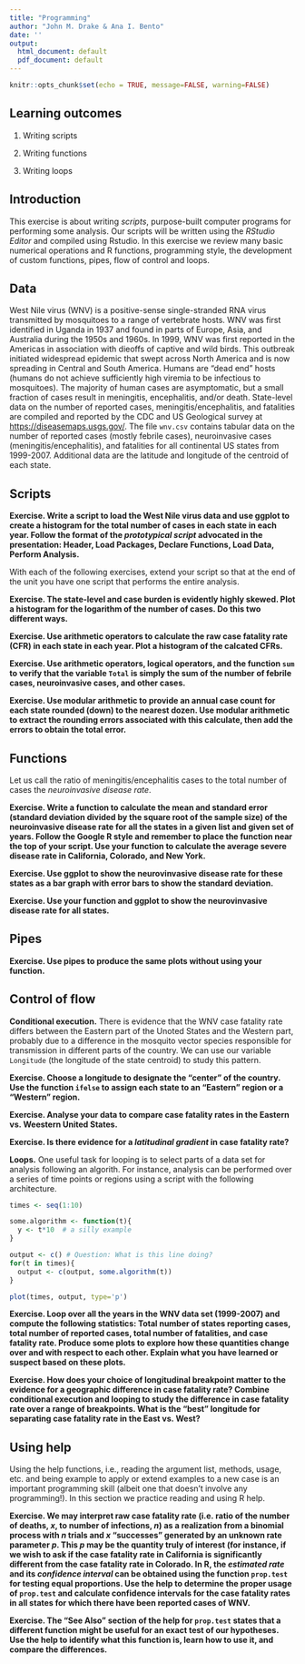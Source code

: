 ```yaml
---
title: "Programming"
author: "John M. Drake & Ana I. Bento"
date: ''
output:
  html_document: default
  pdf_document: default
---
```


```r
knitr::opts_chunk$set(echo = TRUE, message=FALSE, warning=FALSE)
```

## Learning outcomes

1. Writing scripts

2. Writing functions

3. Writing loops


## Introduction

This exercise is about writing *scripts*, purpose-built computer programs for performing some analysis. Our scripts will be written using the *RStudio Editor* and compiled using Rstudio. In this exercise we review many basic numerical operations and R functions, programming style, the development of custom functions, pipes, flow of control and loops.

## Data

West Nile virus (WNV) is a positive-sense single-stranded RNA virus transmitted by mosquitoes to a range of vertebrate hosts. WNV was first identified in Uganda in 1937 and found in parts of Europe, Asia, and Australia during the 1950s and 1960s. In 1999, WNV was first reported in the Americas in association with dieoffs of captive and wild birds. This outbreak initiated widespread epidemic that swept across North America and is now spreading in Central and South America. Humans are "dead end" hosts (humans do not achieve sufficiently high viremia to be infectious to mosquitoes). The majority of human cases are asymptomatic, but a small fraction of cases result in meningitis, encephalitis, and/or death. State-level data on the number of reported cases, meningitis/encephalitis, and fatalities are compiled and reported by the CDC and US Geological survey at <https://diseasemaps.usgs.gov/>. The file `wnv.csv` contains tabular data on the number of reported cases (mostly febrile cases), neuroinvasive cases (meningitis/encephalitis), and fatalities for all continental US states from 1999-2007. Additional data are the latitude and longitude of the centroid of each state.

## Scripts

**Exercise. Write a script to load the West Nile virus data and use ggplot to create a histogram for the total number of cases in each state in each year. Follow the format of the *prototypical script*  advocated in the presentation: Header, Load Packages, Declare Functions, Load Data, Perform Analysis.**

With each of the following exercises, extend your script so that at the end of the unit you have one script that performs the entire analysis.

**Exercise. The state-level and case burden is evidently highly skewed. Plot a histogram for the logarithm of the number of cases. Do this two different ways.**

**Exercise. Use arithmetic operators to calculate the raw case fatality rate (CFR) in each state in each year. Plot a histogram of the calcated CFRs.**

**Exercise. Use arithmetic operators, logical operators, and the function `sum` to verify that the variable `Total` is simply the sum of the number of febrile cases, neuroinvasive cases, and other cases.**

**Exercise. Use modular arithmetic to provide an annual case count for each state rounded (down) to the nearest dozen. Use modular arithmetic to extract the rounding errors associated with this calculate, then add the errors to obtain the total error.**


## Functions

Let us call the ratio of meningitis/encephalitis cases to the total number of cases the *neuroinvasive disease rate*. 

**Exercise. Write a function to calculate the mean and standard error (standard deviation divided by the square root of the sample size) of the neuroinvasive disease rate for all the states in a given list and given set of years. Follow the Google R style and remember to place the function near the top of your script. Use your function to calculate the average severe disease rate in California, Colorado, and New York.**

**Exercise. Use ggplot to show the neurovinvasive disease rate for these states as a bar graph with error bars to show the standard deviation.**

**Exercise. Use your function and ggplot to show the neurovinvasive disease rate for all states.**

## Pipes

**Exercise. Use pipes to produce the same plots without using your function.**

## Control of flow

**Conditional execution.** There is evidence that the WNV case fatality rate differs between the Eastern part of the Unoted States and the Western part, probably due to a difference in the mosquito vector species responsible for transmission in different parts of the country. We can use our variable `Longitude` (the longitude of the state centroid) to study this pattern.

**Exercise. Choose a longitude to designate the "center" of the country. Use the function `ifelse` to assign each state to an "Eastern" region or a "Western" region.**

**Exercise. Analyse your data to compare case fatality rates in the Eastern vs. Weestern United States.**

**Exercise. Is there evidence for a *latitudinal gradient* in case fatality rate?**

**Loops.** One useful task for looping is to select parts of a data set for analysis following an algorith. For instance, analysis can be performed over a series of time points or regions using a script with the following architecture.

```r
times <- seq(1:10)

some.algorithm <- function(t){
  y <- t*10  # a silly example
}

output <- c() # Question: What is this line doing?  
for(t in times){
  output <- c(output, some.algorithm(t))
}

plot(times, output, type='p')
```

**Exercise. Loop over all the years in the WNV data set (1999-2007) and compute the following statistics: Total number of states reporting cases, total number of reported cases, total number of fatalities, and case fatality rate. Produce some plots to explore how these quantities change over and with respect to each other. Explain what you have learned or suspect based on these plots.**

**Exercise. How does your choice of longitudinal breakpoint matter to the evidence for a geographic difference in case fatality rate? Combine conditional execution and looping to study the difference in case fatality rate over a range of breakpoints. What is the "best" longitude for separating case fatality rate in the East vs. West?**

## Using help

Using the help functions, i.e., reading the argument list, methods, usage, etc. and being example to apply or extend examples to a new case is an important programming skill (albeit one that doesn't involve any programming!). In this section we practice reading and using R help.

**Exercise. We may interpret raw case fatality rate (i.e. ratio of the number of deaths, $x$, to number of infections, $n$) as a realization from a binomial process with $n$ trials and $x$ "successes" generated by an unknown rate parameter $p$. This $p$ may be the quantity truly of interest (for instance, if we wish to ask if the case fatality rate in California is significantly different from the case fatality rate in Colorado. In R, the *estimated rate* and its *confidence interval* can be obtained using the function `prop.test` for testing equal proportions. Use the help to determine the proper usage of `prop.test` and calculate confidence intervals for the case fatality rates in all states for which there have been reported cases of WNV.**

**Exercise. The "See Also" section of the help for `prop.test` states that a different function might be useful for an exact test of our hypotheses. Use the help to identify what this function is, learn how to use it, and compare the differences.**